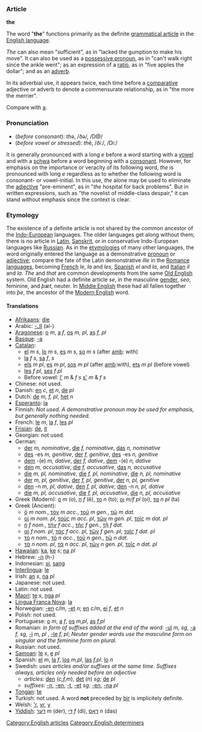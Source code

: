 ===Article===
'''the''' 

The word "'''the'''" functions primarily as the definite [[w:grammatical article|grammatical article]] in  the [[w:English language|English language]].  

''The''  can also mean "sufficient", as in "lacked the gumption to make his move".  It can also be used as a [[w:possessive pronoun|possessive pronoun]], as in "can't walk right since the ankle went"; as an expression of a [[w:ratio|ratio]], as in "five apples the dollar"; and as an [[w:adverb|adverb]].

In its adverbial use, it appears twice, each time before a [[w:comparative|comparative]] adjective or adverb to denote a commensurate relationship, as in "the more the merrier".

Compare with [[a]].

===Pronunciation===
*(''before consonant''): <i>th</i>ə, /ðə/, /D@/
*(''before vowel or stressed''): <i>th</i>ē, /ðiː/, /Di:/

It is generally pronounced with a long ''e'' before a word starting with a [[w:vowel|vowel]] and with a [[w:schwa|schwa]] before a word beginning with a [[w:consonant|consonant]]. However, for emphasis on the importance or veracity of its following word, ''the'' is pronounced with long ''e'' regardless as to whether the following word is consonant- or vowel-initial. In this use, ''the'' alone may be used to eliminate the [[w:adjective|adjective]] "pre-eminent", as in "''the'' hospital for back problems".  But in written expressions, such as "the novelist of middle-class despair," it can stand without emphasis since the context is clear.  

===Etymology===

The existence of a definite article is not shared by the common ancestor of the  [[w:Indo-European|Indo-European]] languages.  The older languages get along without them; there is no article in [[w:Latin|Latin]], [[w:Sanskrit|Sanskrit]], or in conservative Indo-European languages like [[w:Russian language|Russian]].  As in the [[w:etymology|etymologies]] of many other languages, the word originally entered the language as a demonstrative [[w:pronoun|pronoun]] or [[w:adjective|adjective]]; compare the fate of the Latin demonstrative ''ille'' in the [[w:Romance languages|Romance languages]], becoming [[French language|French]] ''le'', ''la'' and ''les'', [[Spanish language|Spanish]] ''el'' and ''la'', and [[Italian language|Italian]] ''il'' and ''la''.  ''The'' and ''that'' are common developments from the same [[w:Old English|Old English]] system.  Old English had a definite article ''se'', in the masculine [[w:grammatical gender|gender]], ''seo'', feminine, and ''&thorn;&aelig;t'', neuter.  In [[w:Middle English|Middle English]] these had all fallen together into ''&thorn;e'', the ancestor of the [[w:Modern English|Modern English]] word.  

====Translations====
*[[Afrikaans]]: [[die]]
*Arabic: [[-ال]] (al-)
*[[Aragonese]]: [[o]] ''m'', [[a]] ''f'', [[os]] ''m, pl'', [[as]] ''f, pl''
*[[Basque]]: [[-a]]
*[[Catalan]]:
**[[el]] ''m'' ''s'', [[lo]] ''m'' ''s'', [[es]] ''m'' ''s'', [[so]] ''m'' ''s'' (after [[amb]]: with)
**[[la]] ''f'' ''s'', [[sa]] ''f'', ''s''
**[[els]] ''m'' ''pl'', [[es]] ''m'' ''pl'', [[sos]] ''m'' ''pl'' (after [[amb]]:with), [[ets]] ''m'' ''pl'' (before vowel)
**[[les]] ''f'' ''pl'', [[ses]] ''f'' ''pl''
**Before vowel: [[l']] ''m'' & ''f'' ''s'' [[s']] ''m'' & ''f'' ''s''
*Chinese: not used.
*Danish: [[en]] ''c'', [[et]] ''n'', [[de]] ''pl''
*Dutch: [[de]] ''m, f, pl'', [[het]] ''n''
*[[Esperanto]]: [[la]]
*Finnish: ''Not used. A demonstrative pronoun may be used for emphasis, but generally nothing needed.''
*French: [[le]] ''m'', [[la]] ''f'', [[les]] ''pl''
*[[Frisian]]: [[de]], [[it]]
*Georgian: not used.
*German: 
**[[der]] ''m, nominative'', [[die]] ''f, nominative'', [[das]] ''n, nominative''
**[[des]] -es ''m, genitive'', [[der]] ''f, genitive'', [[des]] -es ''n, genitive''
**[[dem]] -(e) ''m, dative'', [[der]]  ''f, dative'', [[dem]] -(e) ''n, dative''
**[[den]] ''m, accusative'', [[die]] ''f, accusative'', [[das]] ''n, accusative''
**[[die]] ''m, pl, nominative'', [[die]] ''f, pl, nominative'', [[die]] ''n, pl, nominative''
**[[der]] ''m, pl, genitive'', [[der]] ''f, pl, genitive'', [[der]] ''n, pl, genitive''
**[[den]] -n ''m, pl, dative'', [[den]]  ''f, pl, dative'', [[den]] -n ''n, pl, dative''
**[[die]] ''m, pl, accusative'', [[die]] ''f, pl, accusative'', [[die]] ''n, pl, accusative''
*Greek (Modern): [[ο]] ''m'' (o), [[η]] ''f'' (ē), [[το]] ''n'' (to); [[οι]] ''m/f pl'' (oi), [[τα]] ''n pl'' (ta)
*Greek (Ancient):
**[[ὁ]] ''m nom.'', [[τὸν]] ''m acc.'', [[τοῦ]] ''m gen.'', [[τῷ]] ''m dat.''
**[[οἱ]] ''m nom. pl'', [[τοὺς]] ''m acc. pl'', [[τῶν]] ''m gen. pl'', [[τοῖς]] ''m dat. pl''
**[[ἡ]] ''f nom.'', [[τήν]] ''f acc.'', [[τῆς]] ''f gen.'', [[τῇ]] ''f dat.''
**[[αἱ]] ''f nom. pl'', [[τάς]] ''f acc. pl'', [[τῶν]] ''f gen. pl'', [[ταῖς]] ''f dat. pl''
**[[τὸ]] ''n nom.'', [[τὸ]] ''n acc.'', [[τοῦ]] ''n gen.'', [[τῷ]] ''n dat.''
**[[τὰ]] ''n nom. pl'', [[τὰ]] ''n acc. pl'', [[τῶν]] ''n gen. pl'', [[τοῖς]] ''n dat. pl''
*[[Hawaiian]]: [[ka]], [[ke]] ''s''; [[na]] ''pl''
*Hebrew: [[-ה]] (h-)
*Indonesian: [[si]], [[sang]]
*[[Interlingua]]: [[le]]
*Irish: [[an]] ''s'', [[na]] ''pl''
*Japanese: not used.
*Latin: not used.
*[[Maori]]: [[te]] ''s'', [[nga]] ''pl''
*[[Lingua Franca Nova]]: [[la]]
*Norwegian: [[-en]] ''c/m'', [[-et]] ''n''; [[en]] ''c/m'', [[ei]] ''f'', [[et]] ''n''
*Polish: not used.
*Portuguese: [[o]] ''m'', [[a]] ''f'', [[os]] ''m,pl'', [[as]] ''f,pl''
*Romanian: ''in form of suffixes added at the end of the word:'' [[-ul]] ''m, sg'', [[-a]] ''f, sg'', [[-i]] ''m, pl'' , [[-le]] ''f, pl''; ''Neuter gender words use the masculine form on singular and the feminine form on plural.''
*Russian: not used.
*[[Samoan]]: [[le]] ''s'', [[e]] ''pl''
*Spanish: [[el]] ''m'', [[la]] ''f'', [[los]] ''m,pl'', [[las]] ''f,pl''. [[lo]] ''n''
*Swedish: ''uses articles and/or suffixes at the same time. Suffixes always, articles only needed before an adjective''
**''articles:'' [[den]] (''c,f,m''), [[det]] (''n'') ''sg''; [[de]] ''pl''
**''suffixes:'' [[-n]], [[-en]], [[-t]], [[-et]] ''sg''; [[-en]], [[-na]] ''pl''
*[[Tongan]]: [[te]]
*Turkish: not used. A word '''not''' preceded by [[bir]] is implicitely definite.
*Welsh: [['r]], [[yr]], [[y]]
*[[Yiddish]]: [[דער]] ''m'' (der), [[די]] ''f'' (di), [[דאָס]] ''n'' (das)

[[Category:English articles]]
[[Category:English determiners]]